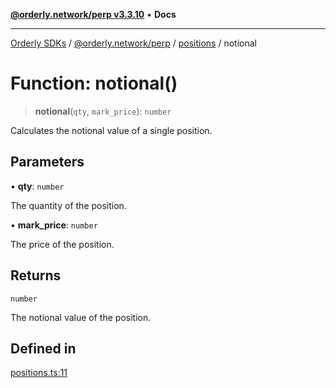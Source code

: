 [**@orderly.network/perp v3.3.10**](/sdks/tech-doc/@orderly.network/perp/README) • **Docs**

***

[Orderly SDKs](/sdks/tech-doc/packages) / [@orderly.network/perp](/sdks/tech-doc/@orderly.network/perp/README) / [positions](/sdks/tech-doc/@orderly.network/perp/namespaces/positions/README) / notional

# Function: notional()

> **notional**(`qty`, `mark_price`): `number`

Calculates the notional value of a single position.

## Parameters

• **qty**: `number`

The quantity of the position.

• **mark\_price**: `number`

The price of the position.

## Returns

`number`

The notional value of the position.

## Defined in

[positions.ts:11](https://github.com/OrderlyNetwork/js-sdk/blob/554ae704783e3b83c40bb234a899e8f02987d9b6/packages/perp/src/positions.ts#L11)
